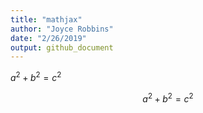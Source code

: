 ```yaml
---
title: "mathjax"
author: "Joyce Robbins"
date: "2/26/2019"
output: github_document
---
```


$a^2 + b^2 = c^2$

$$a^2 + b^2 = c^2$$

